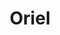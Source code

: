 ---
title: "Oriel"
meta_title: "Oriel | Uchafbwyntiau Gwaith Ein Dysgwyr – Gwaith Saer a Chrefftau i Bawb"
description: "Archwiliwch ein prosiectau diweddaraf a gweld sut mae creadigrwydd a chrefftwaith yn dod yn fyw yn ein gweithdai."
draft: false

# Textiles
textiles:
  - image: "/images/gallery/textile-crafts-1.jpg"
    alt: "Pâr o ddwylo'n dal blodyn ffelt wedi'i wneud â llaw gyda phennau gwyn, acenion oren, a chanol brown, ar gefndir golau."

  - image: "/images/gallery/textile-crafts-2.jpg"
    alt: "Celfwaith ffelt yn dangos tirlun gyda'r awyr las, cymylau gwynion, bryniau gwyrdd, a dau ddefaid du a gwyn yn pori ar y glaswellt, wedi'i greu o ffibrau gwlân lliwgar ar gefndir gwyn."

  - image: "/images/gallery/textile-crafts-3.jpg"
    alt: "Grŵp o bobl yn eistedd o amgylch bwrdd yn cymryd rhan mewn gweithgaredd crefft, gyda deunyddiau fel siswrn, ffabrig, glud, ac addurniadau wedi'u gwasgaru ar draws y wyneb. Mae un person yn gweithio ar wrthrych silindrog wedi'i addurno."

  - image: "/images/gallery/textile-crafts-4.jpg"
    alt: "Person yn eistedd wrth fwrdd mewn ystafell grefft, yn dal blodyn wedi'i wneud â llaw. Mae'r bwrdd wedi'i orchuddio â deunyddiau crefft fel siswrn, darnau ffelt, a pheiriannau. Mae'r cefndir yn dangos silffoedd a wal gyda offer yn hongian."

# Woodwork
woodwork:
  - image: "/images/gallery/woodwork-1.jpg"
    alt: "Dau gerflun cath o bren wedi'u gwneud o ddarnau pren haenog gyda golwg garw, anghorffenedig, wedi'u gosod ar fainc waith."

  - image: "/images/gallery/woodwork-2.jpg"
    alt: "Dau dy adar pren wedi'u gosod ar standiau pren mewn gweithdy neu ystafell ddosbarth, gyda drws allanfa dân coch, bwrdd du neu sgrin, a phosteri a phapurau lliwgar ar y wal yn y cefndir."

  - image: "/images/gallery/woodwork-3.jpg"
    alt: "Gwrthrych pren siâp madarch, gyda brig crwn llydan a choesyn sy'n ehangu ar y gwaelod, wedi'i osod ar fainc waith â thyllau mewn gweithdy gwaith coed."

  - image: "/images/gallery/woodwork-4.jpg"
    alt: "Bloc pren gyda darlun wedi'i engrafio o Peppa Pig, wedi'i ddal gan berson sy'n gwisgo jîns glas a chrys gwyrdd."
---